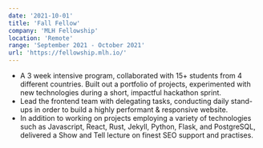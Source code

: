 ```yaml
---
date: '2021-10-01'
title: 'Fall Fellow'
company: 'MLH Fellowship'
location: 'Remote'
range: 'September 2021 - October 2021'
url: 'https://fellowship.mlh.io/'
---
```


- A 3 week intensive program, collaborated with 15+ students from 4 different
  countries. Built out a portfolio of projects, experimented with new
  technologies during a short, impactful hackathon sprint.
- Lead the frontend team with delegating tasks, conducting daily stand-ups in
  order to build a highly performant & responsive website.
- In addition to working on projects employing a variety of technologies such as
  Javascript, React, Rust, Jekyll, Python, Flask, and PostgreSQL, delivered a
  Show and Tell lecture on finest SEO support and practises.
